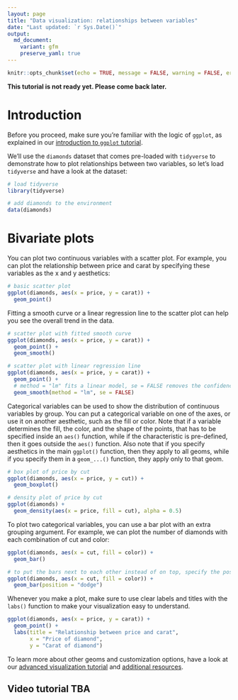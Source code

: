 ```yaml
---
layout: page
title: "Data visualization: relationships between variables"
date: "Last updated: `r Sys.Date()`"
output:
  md_document:
    variant: gfm
    preserve_yaml: true
---
```


```r
knitr::opts_chunk$set(echo = TRUE, message = FALSE, warning = FALSE, error = FALSE)
```

**This tutorial is not ready yet. Please come back later.**

# Introduction

Before you proceed, make sure you're familiar with the logic of `ggplot`, as explained in our [introduction to `ggplot` tutorial](../r_ggplot_intro).

We'll use the `diamonds` dataset that comes pre-loaded with `tidyverse` to demonstrate how to plot relationships between two variables, so let's load `tidyverse` and have a look at the dataset:

```r
# load tidyverse
library(tidyverse)

# add diamonds to the environment
data(diamonds)
```

# Bivariate plots

You can plot two continuous variables with a scatter plot.
For example, you can plot the relationship between price and carat by specifying these variables as the x and y aesthetics:

```r
# basic scatter plot
ggplot(diamonds, aes(x = price, y = carat)) +
  geom_point()
```

Fitting a smooth curve or a linear regression line to the scatter plot can help you see the overall trend in the data.

```r
# scatter plot with fitted smooth curve
ggplot(diamonds, aes(x = price, y = carat)) +
  geom_point() + 
  geom_smooth()

# scatter plot with linear regression line
ggplot(diamonds, aes(x = price, y = carat)) +
  geom_point() + 
  # method = "lm" fits a linear model, se = FALSE removes the confidence interval
  geom_smooth(method = "lm", se = FALSE)
```

Categorical variables can be used to show the distribution of continuous variables by group.
You can put a categorical variable on one of the axes, or use it on another aesthetic, such as the fill or color.
Note that if a variable determines the fill, the color, and the shape of the points, that has to be specified inside an `aes()` function, while if the characteristic is pre-defined, then it goes outside the `aes()` function.
Also note that if you specify aesthetics in the main `ggplot()` function, then they apply to all geoms, while if you specify them in a `geom_...()` function, they apply only to that geom.

```r
# box plot of price by cut
ggplot(diamonds, aes(x = price, y = cut)) +
  geom_boxplot()

# density plot of price by cut
ggplot(diamonds) +
  geom_density(aes(x = price, fill = cut), alpha = 0.5)
```

To plot two categorical variables, you can use a bar plot with an extra grouping argument.
For example, we can plot the number of diamonds with each combination of cut and color:

```r
ggplot(diamonds, aes(x = cut, fill = color)) +
  geom_bar()

# to put the bars next to each other instead of on top, specify the position
ggplot(diamonds, aes(x = cut, fill = color)) +
  geom_bar(position = "dodge")
```

Whenever you make a plot, make sure to use clear labels and titles with the `labs()` function to make your visualization easy to understand.

```r
ggplot(diamonds, aes(x = price, y = carat)) +
  geom_point() +
  labs(title = "Relationship between price and carat",
       x = "Price of diamond",
       y = "Carat of diamond")
```

To learn more about other geoms and customization options, have a look at our [advanced visualization tutorial](../r_adv_ggplot) and [additional resources](../links#Help with `ggplot`).

## Video tutorial TBA
